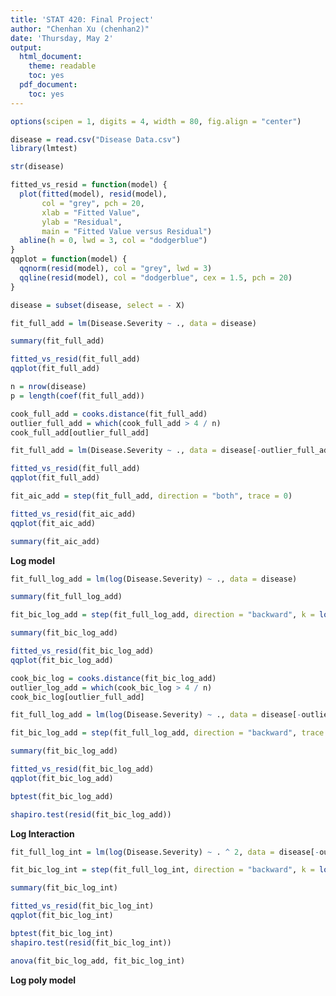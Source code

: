 ```yaml
---
title: 'STAT 420: Final Project'
author: "Chenhan Xu (chenhan2)"
date: 'Thursday, May 2'
output:
  html_document:
    theme: readable
    toc: yes
  pdf_document:
    toc: yes
---
```


```r
options(scipen = 1, digits = 4, width = 80, fig.align = "center")
```

```r
disease = read.csv("Disease Data.csv")
library(lmtest)
```

```r
str(disease)
```

```r
fitted_vs_resid = function(model) {
  plot(fitted(model), resid(model),
       col = "grey", pch = 20,
       xlab = "Fitted Value",
       ylab = "Residual",
       main = "Fitted Value versus Residual")
  abline(h = 0, lwd = 3, col = "dodgerblue")
}
qqplot = function(model) {
  qqnorm(resid(model), col = "grey", lwd = 3)
  qqline(resid(model), col = "dodgerblue", cex = 1.5, pch = 20)
}
```

```r
disease = subset(disease, select = - X)
```


```r
fit_full_add = lm(Disease.Severity ~ ., data = disease)
```

```r
summary(fit_full_add)
```


```r
fitted_vs_resid(fit_full_add)
qqplot(fit_full_add)
```

```r
n = nrow(disease)
p = length(coef(fit_full_add))
```

```r
cook_full_add = cooks.distance(fit_full_add)
outlier_full_add = which(cook_full_add > 4 / n)
cook_full_add[outlier_full_add]
```

```r
fit_full_add = lm(Disease.Severity ~ ., data = disease[-outlier_full_add,])
```

```r
fitted_vs_resid(fit_full_add)
qqplot(fit_full_add)
```
```r
fit_aic_add = step(fit_full_add, direction = "both", trace = 0)
``` 

```r
fitted_vs_resid(fit_aic_add)
qqplot(fit_aic_add)
```

```r
summary(fit_aic_add)
```


**Log model**

```r
fit_full_log_add = lm(log(Disease.Severity) ~ ., data = disease)
```

```r
summary(fit_full_log_add)
```

```r
fit_bic_log_add = step(fit_full_log_add, direction = "backward", k = log(n), trace = 0)
```

```r
summary(fit_bic_log_add)
```

```r
fitted_vs_resid(fit_bic_log_add)
qqplot(fit_bic_log_add)
```

```r
cook_bic_log = cooks.distance(fit_bic_log_add)
outlier_log_add = which(cook_bic_log > 4 / n)
cook_bic_log[outlier_full_add]
```

```r
fit_full_log_add = lm(log(Disease.Severity) ~ ., data = disease[-outlier_log_add, ])
```

```r
fit_bic_log_add = step(fit_full_log_add, direction = "backward", trace = 0, k = log(n))
```

```r
summary(fit_bic_log_add)
```
```r
fitted_vs_resid(fit_bic_log_add)
qqplot(fit_bic_log_add)
```

```r
bptest(fit_bic_log_add)
```

```r
shapiro.test(resid(fit_bic_log_add))
```

**Log Interaction**

```r
fit_full_log_int = lm(log(Disease.Severity) ~ . ^ 2, data = disease[-outlier_log_add, ])
```

```r
fit_bic_log_int = step(fit_full_log_int, direction = "backward", k = log(n), trace = 0)
```

```r
summary(fit_bic_log_int)
```

```r
fitted_vs_resid(fit_bic_log_int)
qqplot(fit_bic_log_int)
```

```r
bptest(fit_bic_log_int)
shapiro.test(resid(fit_bic_log_int))
```

```r
anova(fit_bic_log_add, fit_bic_log_int)
```

**Log poly model**


